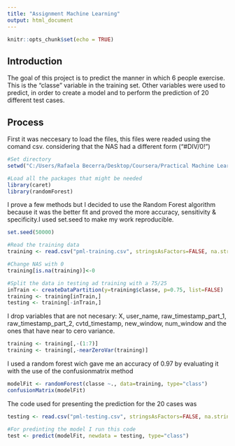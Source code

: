 ---
title: "Assignment Machine Learning"
output: html_document
---

```{r setup, include=FALSE}
knitr::opts_chunk$set(echo = TRUE)
```

## Introduction

The goal of this project is to predict the manner in which 6 people exercise.
This is the "classe" variable in the training set. Other variables were used to predict, in order to
create a model and to perform the prediction of 20 different test cases.


## Process

First it was neccesary to load the files, this files were readed using the comand csv. considering that the NAS had a different form ("#DIV/0!")

```{r echo=FALSE}
#Set directory
setwd("C:/Users/Rafaela Becerra/Desktop/Coursera/Practical Machine Learning")

#Load all the packages that might be needed
library(caret)
library(randomForest)
```

I prove a few methods but I decided to use the Random Forest algorithm because it was the better fit and proved the more accuracy, sensitivity & specificity.I used set.seed to make my work reproducible.
```{r  eval=FALSE, echo=TRUE}
set.seed(50000)

#Read the training data
training <- read.csv("pml-training.csv", stringsAsFactors=FALSE, na.strings=c("NA", "#DIV/0!"))

#Change NAS with 0
training[is.na(training)]<-0

#Split the data in testing ad training with a 75/25
inTrain <- createDataPartition(y=training$classe, p=0.75, list=FALSE)
training <- training[inTrain,]
testing <- training[-inTrain,]
```
I drop variables that are not necesary: X, user_name, raw_timestamp_part_1, raw_timestamp_part_2,
cvtd_timestamp, new_window, num_window and the ones that have near to cero variance.
```{r eval=FALSE, echo=TRUE}
training <- training[,-(1:7)]
training <- training[,-nearZeroVar(training)]
```
I used a random forest wich gave me an accuracy of 0.97 by evaluating it with the use of the confusionmatrix method 
```{r eval=FALSE, echo=TRUE}
modelFit <- randomForest(classe ~., data=training, type="class")
confusionMatrix(modelFit)
```
The code used for presenting the prediction for the 20 cases was
```{r eval=FALSE, echo=TRUE}
testing <- read.csv("pml-testing.csv", stringsAsFactors=FALSE, na.strings=c("NA", "#DIV/0!"))

#For predinting the model I run this code
test <- predict(modelFit, newdata = testing, type="class")
```

